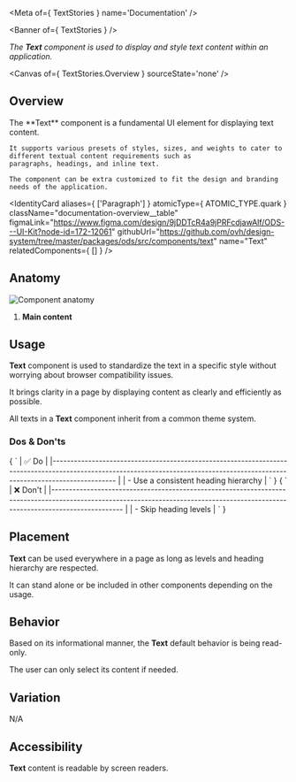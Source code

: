 
<Meta of={ TextStories } name='Documentation' />

<Banner of={ TextStories } />

_The **Text** component is used to display and style text content within an application._

<Canvas of={ TextStories.Overview } sourceState='none' />

## Overview

<div className="documentation-overview">
  <div>
    The **Text** component is a fundamental UI element for displaying text content.

    It supports various presets of styles, sizes, and weights to cater to different textual content requirements such as
    paragraphs, headings, and inline text.

    The component can be extra customized to fit the design and branding needs of the application.
  </div>

  <IdentityCard aliases={ ['Paragraph'] }
                atomicType={ ATOMIC_TYPE.quark }
                className="documentation-overview__table"
                figmaLink="https://www.figma.com/design/9jDDTcR4a9jPRFcdjawAlf/ODS---UI-Kit?node-id=172-12061"
                githubUrl="https://github.com/ovh/design-system/tree/master/packages/ods/src/components/text"
                name="Text"
                relatedComponents={ [] } />
</div>

## Anatomy

![Component anatomy](components/text/anatomy.png "Component anatomy")

1. **Main content**

## Usage

**Text** component is used to standardize the text in a specific style without worrying about browser compatibility issues.

It brings clarity in a page by displaying content as clearly and efficiently as possible.

All texts in a **Text** component inherit from a common theme system.

### Dos & Don'ts

<Markdown className="documentation-do-table">
  { `
| ✅ Do                                                                                                                                                                           |
|------------------------------------------------------------------------------------------------------------------------------------------------------------------------------ |
| - Use a consistent heading hierarchy                                                                                                                                           |
` }
</Markdown>

<Markdown className="documentation-dont-table">
  { `
| ❌ Don't                                                                                                                                                                          |
|-------------------------------------------------------------------------------------------------------------------------------------------------------------------------------- |
| - Skip heading levels                                                                                                                                                      |
` }
</Markdown>

## Placement

**Text** can be used everywhere in a page as long as levels and heading hierarchy are respected.

It can stand alone or be included in other components depending on the usage.

## Behavior

Based on its informational manner, the **Text** default behavior is being read-only.

The user can only select its content if needed.

## Variation

N/A

## Accessibility

**Text** content is readable by screen readers.
